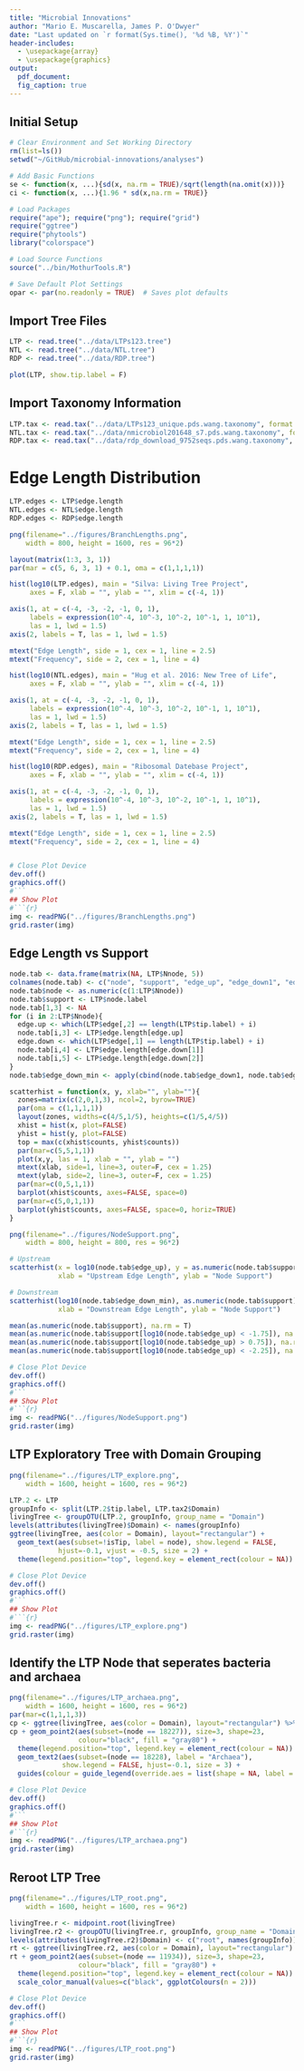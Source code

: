 ```yaml
---
title: "Microbial Innovations"
author: "Mario E. Muscarella, James P. O'Dwyer"
date: "Last updated on `r format(Sys.time(), '%d %B, %Y')`"
header-includes:
  - \usepackage{array}
  - \usepackage{graphics}
output: 
  pdf_document:
  fig_caption: true
---
```


## Initial Setup
```r
# Clear Environment and Set Working Directory
rm(list=ls())
setwd("~/GitHub/microbial-innovations/analyses")

# Add Basic Functions
se <- function(x, ...){sd(x, na.rm = TRUE)/sqrt(length(na.omit(x)))}
ci <- function(x, ...){1.96 * sd(x,na.rm = TRUE)}

# Load Packages
require("ape"); require("png"); require("grid")
require("ggtree")
require("phytools")
library("colorspace")

# Load Source Functions
source("../bin/MothurTools.R")

# Save Default Plot Settings
opar <- par(no.readonly = TRUE)  # Saves plot defaults
```

## Import Tree Files
```r
LTP <- read.tree("../data/LTPs123.tree")
NTL <- read.tree("../data/NTL.tree")
RDP <- read.tree("../data/RDP.tree")

plot(LTP, show.tip.label = F)

```

## Import Taxonomy Information
```r
LTP.tax <- read.tax("../data/LTPs123_unique.pds.wang.taxonomy", format = "rdp", col.tax = 2)
NTL.tax <- read.tax("../data/nmicrobiol201648_s7.pds.wang.taxonomy", format = "rdp", col.tax = 2)
RDP.tax <- read.tax("../data/rdp_download_9752seqs.pds.wang.taxonomy", format = "rdp", col.tax = 2)
```


# Edge Length Distribution
```r
LTP.edges <- LTP$edge.length
NTL.edges <- NTL$edge.length
RDP.edges <- RDP$edge.length

png(filename="../figures/BranchLengths.png",
    width = 800, height = 1600, res = 96*2)

layout(matrix(1:3, 3, 1))
par(mar = c(5, 6, 3, 1) + 0.1, oma = c(1,1,1,1))

hist(log10(LTP.edges), main = "Silva: Living Tree Project",
     axes = F, xlab = "", ylab = "", xlim = c(-4, 1))

axis(1, at = c(-4, -3, -2, -1, 0, 1), 
     labels = expression(10^-4, 10^-3, 10^-2, 10^-1, 1, 10^1),  
     las = 1, lwd = 1.5)
axis(2, labels = T, las = 1, lwd = 1.5)

mtext("Edge Length", side = 1, cex = 1, line = 2.5)
mtext("Frequency", side = 2, cex = 1, line = 4)

hist(log10(NTL.edges), main = "Hug et al. 2016: New Tree of Life",
     axes = F, xlab = "", ylab = "", xlim = c(-4, 1))

axis(1, at = c(-4, -3, -2, -1, 0, 1), 
     labels = expression(10^-4, 10^-3, 10^-2, 10^-1, 1, 10^1),  
     las = 1, lwd = 1.5)
axis(2, labels = T, las = 1, lwd = 1.5)

mtext("Edge Length", side = 1, cex = 1, line = 2.5)
mtext("Frequency", side = 2, cex = 1, line = 4)

hist(log10(RDP.edges), main = "Ribosomal Datebase Project",
     axes = F, xlab = "", ylab = "", xlim = c(-4, 1))

axis(1, at = c(-4, -3, -2, -1, 0, 1), 
     labels = expression(10^-4, 10^-3, 10^-2, 10^-1, 1, 10^1),  
     las = 1, lwd = 1.5)
axis(2, labels = T, las = 1, lwd = 1.5)

mtext("Edge Length", side = 1, cex = 1, line = 2.5)
mtext("Frequency", side = 2, cex = 1, line = 4)


# Close Plot Device
dev.off()
graphics.off()
#```
## Show Plot
#```{r}
img <- readPNG("../figures/BranchLengths.png")
grid.raster(img)
```

## Edge Length vs Support
```r
node.tab <- data.frame(matrix(NA, LTP$Nnode, 5))
colnames(node.tab) <- c("node", "support", "edge_up", "edge_down1", "edge_down2")
node.tab$node <- as.numeric(c(1:LTP$Nnode))
node.tab$support <- LTP$node.label
node.tab[1,3] <- NA
for (i in 2:LTP$Nnode){
  edge.up <- which(LTP$edge[,2] == length(LTP$tip.label) + i)
  node.tab[i,3] <- LTP$edge.length[edge.up]
  edge.down <- which(LTP$edge[,1] == length(LTP$tip.label) + i)
  node.tab[i,4] <- LTP$edge.length[edge.down[1]]
  node.tab[i,5] <- LTP$edge.length[edge.down[2]]
}
node.tab$edge_down_min <- apply(cbind(node.tab$edge_down1, node.tab$edge_down2), 1, min)

scatterhist = function(x, y, xlab="", ylab=""){
  zones=matrix(c(2,0,1,3), ncol=2, byrow=TRUE)
  par(oma = c(1,1,1,1))
  layout(zones, widths=c(4/5,1/5), heights=c(1/5,4/5))
  xhist = hist(x, plot=FALSE)
  yhist = hist(y, plot=FALSE)
  top = max(c(xhist$counts, yhist$counts))
  par(mar=c(5,5,1,1))
  plot(x,y, las = 1, xlab = "", ylab = "")
  mtext(xlab, side=1, line=3, outer=F, cex = 1.25)
  mtext(ylab, side=2, line=3, outer=F, cex = 1.25)
  par(mar=c(0,5,1,1))
  barplot(xhist$counts, axes=FALSE, space=0)
  par(mar=c(5,0,1,1))
  barplot(yhist$counts, axes=FALSE, space=0, horiz=TRUE)
}

png(filename="../figures/NodeSupport.png",
    width = 800, height = 800, res = 96*2)

# Upstream
scatterhist(x = log10(node.tab$edge_up), y = as.numeric(node.tab$support),
            xlab = "Upstream Edge Length", ylab = "Node Support")

# Downstream
scatterhist(log10(node.tab$edge_down_min), as.numeric(node.tab$support),
            xlab = "Downstream Edge Length", ylab = "Node Support")

mean(as.numeric(node.tab$support), na.rm = T)
mean(as.numeric(node.tab$support[log10(node.tab$edge_up) < -1.75]), na.rm = T)
mean(as.numeric(node.tab$support[log10(node.tab$edge_up) > 0.75]), na.rm = T)
mean(as.numeric(node.tab$support[log10(node.tab$edge_up) < -2.25]), na.rm = T)

# Close Plot Device
dev.off()
graphics.off()
#```
## Show Plot
#```{r}
img <- readPNG("../figures/NodeSupport.png")
grid.raster(img)
```

## LTP Exploratory Tree with Domain Grouping
```r
png(filename="../figures/LTP_explore.png",
    width = 1600, height = 1600, res = 96*2)

LTP.2 <- LTP
groupInfo <- split(LTP.2$tip.label, LTP.tax2$Domain)
livingTree <- groupOTU(LTP.2, groupInfo, group_name = "Domain")
levels(attributes(livingTree)$Domain) <- names(groupInfo)
ggtree(livingTree, aes(color = Domain), layout="rectangular") + 
  geom_text(aes(subset=!isTip, label = node), show.legend = FALSE,
            hjust=-0.1, vjust = -0.5, size = 2) + 
  theme(legend.position="top", legend.key = element_rect(colour = NA)) 

# Close Plot Device
dev.off()
graphics.off()
#```
## Show Plot
#```{r}
img <- readPNG("../figures/LTP_explore.png")
grid.raster(img)
```

## Identify the LTP Node that seperates bacteria and archaea
```r
png(filename="../figures/LTP_archaea.png",
    width = 1600, height = 1600, res = 96*2)
par(mar=c(1,1,1,3))
cp <- ggtree(livingTree, aes(color = Domain), layout="rectangular") %>% collapse(node=18228)
cp + geom_point2(aes(subset=(node == 18227)), size=3, shape=23, 
                 colour="black", fill = "gray80") + 
  theme(legend.position="top", legend.key = element_rect(colour = NA)) +
  geom_text2(aes(subset=(node == 18228), label = "Archaea"), 
             show.legend = FALSE, hjust=-0.1, size = 3) + 
  guides(colour = guide_legend(override.aes = list(shape = NA, label = NA)))

# Close Plot Device
dev.off()
graphics.off()
#```
## Show Plot
#```{r}
img <- readPNG("../figures/LTP_archaea.png")
grid.raster(img)
```

## Reroot LTP Tree
```r
png(filename="../figures/LTP_root.png",
    width = 1600, height = 1600, res = 96*2)

livingTree.r <- midpoint.root(livingTree)
livingTree.r2 <- groupOTU(livingTree.r, groupInfo, group_name = "Domain")
levels(attributes(livingTree.r2)$Domain) <- c("root", names(groupInfo))
rt <- ggtree(livingTree.r2, aes(color = Domain), layout="rectangular")
rt + geom_point2(aes(subset=(node == 11934)), size=3, shape=23, 
                 colour="black", fill = "gray80") + 
  theme(legend.position="top", legend.key = element_rect(colour = NA)) + 
  scale_color_manual(values=c("black", ggplotColours(n = 2))) 

# Close Plot Device
dev.off()
graphics.off()
#```
## Show Plot
#```{r}
img <- readPNG("../figures/LTP_root.png")
grid.raster(img)
```



